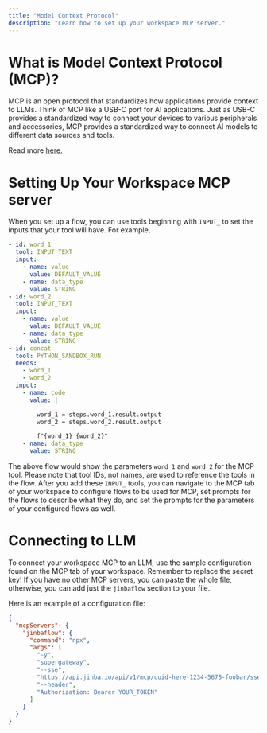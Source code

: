 ```yaml
---
title: "Model Context Protocol"
description: "Learn how to set up your workspace MCP server."
---
```



# What is Model Context Protocol (MCP)?

MCP is an open protocol that standardizes how applications provide context to LLMs. Think of MCP like a USB-C port for AI applications. Just as USB-C provides a standardized way to connect your devices to various peripherals and accessories, MCP provides a standardized way to connect AI models to different data sources and tools.

Read more [here.](https://modelcontextprotocol.io/introduction?utm_source=chatgpt.com)

# Setting Up Your Workspace MCP server

When you set up a flow, you can use tools beginning with `INPUT_` to set the inputs that your tool will have. For example,

```yaml
- id: word_1
  tool: INPUT_TEXT
  input:
    - name: value
      value: DEFAULT_VALUE
    - name: data_type
      value: STRING
- id: word_2
  tool: INPUT_TEXT
  input:
    - name: value
      value: DEFAULT_VALUE
    - name: data_type
      value: STRING
- id: concat
  tool: PYTHON_SANDBOX_RUN
  needs:
    - word_1
    - word_2
  input:
    - name: code
      value: |

        word_1 = steps.word_1.result.output
        word_2 = steps.word_2.result.output

        f"{word_1} {word_2}"
    - name: data_type
      value: STRING
```

The above flow would show the parameters `word_1` and `word_2` for the MCP tool. Please note that tool IDs, not names, are used to reference the tools in the flow. After you add these `INPUT_` tools, you can navigate to the MCP tab of your workspace to configure flows to be used for MCP, set prompts for the flows to describe what they do, and set the prompts for the parameters of your configured flows as well.

# Connecting to LLM

To connect your workspace MCP to an LLM, use the sample configuration found on the MCP tab of your workspace. Remember to replace the secret key! If you have no other MCP servers, you can paste the whole file, otherwise, you can add just the `jinbaflow` section to your file.

Here is an example of a configuration file:

```JSON
{
  "mcpServers": {
    "jinbaflow": {
      "command": "npx",
      "args": [
        "-y",
        "supergateway",
        "--sse",
        "https://api.jinba.io/api/v1/mcp/uuid-here-1234-5678-foobar/sse",
        "--header",
        "Authorization: Bearer YOUR_TOKEN"
      ]
    }
  }
}
```
